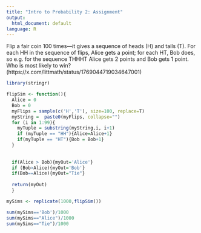 ```yaml
---
title: "Intro to Probability 2: Assignment"
output:
  html_document: default
language: R
---
```


Flip a fair coin 100 times—it gives a sequence of heads (H) and tails (T). For each HH in the sequence of flips, Alice gets a point; for each HT, Bob does, so e.g. for the sequence THHHT Alice gets 2 points and Bob gets 1 point. Who is most likely to win? (https://x.com/littmath/status/1769044719034647001)


```r
library(stringr)

flipSim <- function(){
  Alice = 0
  Bob = 0
  myFlips = sample(c('H','T'), size=100, replace=T)
  myString =  paste0(myFlips, collapse="")
  for (i in 1:99){
    myTuple = substring(myString,i, i+1)
    if (myTuple == "HH"){Alice=Alice+1}
    if(myTuple == "HT"){Bob = Bob+1}
  }
  
  
  if(Alice > Bob){myOut='Alice'}
  if (Bob>Alice){myOut='Bob'}
  if(Bob==Alice){myOut="Tie"}
  
  return(myOut)
  }

mySims <- replicate(1000,flipSim())

sum(mySims=='Bob')/1000
sum(mySims=="Alice")/1000
sum(mySims=="Tie")/1000



```
